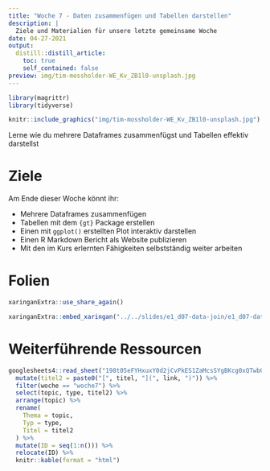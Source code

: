```yaml
---
title: "Woche 7 - Daten zusammenfügen und Tabellen darstellen"
description: |
  Ziele und Materialien für unsere letzte gemeinsame Woche
date: 04-27-2021
output:
  distill::distill_article:
    toc: true
    self_contained: false
preview: img/tim-mossholder-WE_Kv_ZB1l0-unsplash.jpg
---
```


<script async defer data-domain="rstatszh.github.io/website" src="https://plausible.io/js/plausible.js"></script>

```r
library(magrittr)
library(tidyverse)
```

```r

knitr::include_graphics("img/tim-mossholder-WE_Kv_ZB1l0-unsplash.jpg")

```

Lerne wie du mehrere Dataframes zusammenfügst und Tabellen effektiv darstellst

# Ziele

Am Ende dieser Woche könnt ihr:

- Mehrere Dataframes zusammenfügen
- Tabellen mit dem `{gt}` Package erstellen
- Einen mit `ggplot()` erstellten Plot interaktiv darstellen
- Einen R Markdown Bericht als Website publizieren
- Mit den im Kurs erlernten Fähigkeiten selbstständig weiter arbeiten

# Folien

```r

xaringanExtra::use_share_again()

```

```r

xaringanExtra::embed_xaringan("../../slides/e1_d07-data-join/e1_d07-data-join.html", ratio = "16:9")

```

# Weiterführende Ressourcen

```r

googlesheets4::read_sheet("198t05eFYHxuxY0d2jCvPkES1ZaMcsSYgBKcg0xQTwb0") %>% 
  mutate(titel2 = paste0("[", titel, "](", link, ")")) %>% 
  filter(woche == "woche7") %>% 
  select(topic, type, titel2) %>% 
  arrange(topic) %>% 
  rename(
    Thema = topic,
    Typ = type,
    Titel = titel2
  ) %>% 
  mutate(ID = seq(1:n())) %>% 
  relocate(ID) %>% 
  knitr::kable(format = "html")

```
